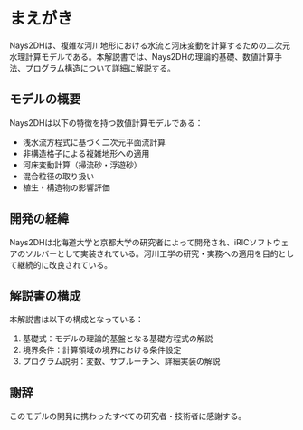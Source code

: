 ﻿# まえがき {.unnumbered}

Nays2DHは、複雑な河川地形における水流と河床変動を計算するための二次元水理計算モデルである。本解説書では、Nays2DHの理論的基礎、数値計算手法、プログラム構造について詳細に解説する。

## モデルの概要

Nays2DHは以下の特徴を持つ数値計算モデルである：

- 浅水流方程式に基づく二次元平面流計算
- 非構造格子による複雑地形への適用
- 河床変動計算（掃流砂・浮遊砂）
- 混合粒径の取り扱い
- 植生・構造物の影響評価

## 開発の経緯

Nays2DHは北海道大学と京都大学の研究者によって開発され、iRICソフトウェアのソルバーとして実装されている。河川工学の研究・実務への適用を目的として継続的に改良されている。

## 解説書の構成

本解説書は以下の構成となっている：

1. 基礎式：モデルの理論的基盤となる基礎方程式の解説
2. 境界条件：計算領域の境界における条件設定
3. プログラム説明：変数、サブルーチン、詳細実装の解説

## 謝辞 {.unnumbered}

このモデルの開発に携わったすべての研究者・技術者に感謝する。 
